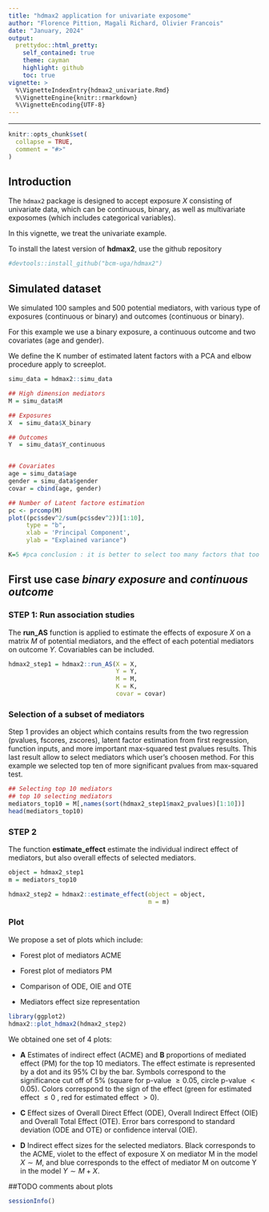 ```yaml
---
title: "hdmax2 application for univariate exposome"
author: "Florence Pittion, Magali Richard, Olivier Francois"
date: "January, 2024"
output:
  prettydoc::html_pretty:
    self_contained: true
    theme: cayman
    highlight: github
    toc: true
vignette: >
  %\VignetteIndexEntry{hdmax2_univariate.Rmd}
  %\VignetteEngine{knitr::rmarkdown}
  %\VignetteEncoding{UTF-8}
---
```


---

```r
knitr::opts_chunk$set(
  collapse = TRUE,
  comment = "#>"
)
```



## Introduction 

The `hdmax2` package is designed to accept exposure $X$ consisting of univariate data, which can be continuous, binary, as well as multivariate exposomes (which includes categorical variables). 

In this vignette, we treat the univariate example.

To install the latest version of **hdmax2**, use the github repository 

```r
#devtools::install_github("bcm-uga/hdmax2")
```


## Simulated dataset

We simulated 100 samples and 500 potential mediators, with various type of exposures (continuous or binary) and outcomes (continuous or binary).

For this example we use a binary exposure, a continuous outcome and two covariates (age and gender).

We define the K number of estimated latent factors with a PCA and elbow procedure apply to screeplot.


```r

simu_data = hdmax2::simu_data

## High dimension mediators
M = simu_data$M

## Exposures
X  = simu_data$X_binary

## Outcomes
Y  = simu_data$Y_continuous


## Covariates
age = simu_data$age
gender = simu_data$gender
covar = cbind(age, gender)

## Number of Latent factore estimation
pc <- prcomp(M)
plot((pc$sdev^2/sum(pc$sdev^2))[1:10],
     type = "b",
     xlab = 'Principal Component',
     ylab = "Explained variance")

K=5 #pca conclusion : it is better to select too many factors that too few
```


## First use case  *binary exposure* and *continuous outcome*

### STEP 1: Run association studies

The **run_AS** function is applied to estimate the effects of exposure $X$ on a matrix $M$ of potential mediators, and the effect of each potential mediators on outcome $Y$. Covariables can be included. 

```r

hdmax2_step1 = hdmax2::run_AS(X = X,
                              Y = Y,
                              M = M, 
                              K = K,
                              covar = covar)

```

### Selection of a subset of mediators

Step 1 provides an object which contains results from the two regression (pvalues, fscores, zscores), latent factor estimation from first regression, function inputs, and more important max-squared test pvalues results. This last result allow to select mediators which user's choosen method. For this example we selected top ten of more significant pvalues from max-squared test.



```r
## Selecting top 10 mediators
## top 10 selecting mediators
mediators_top10 = M[,names(sort(hdmax2_step1$max2_pvalues)[1:10])]
head(mediators_top10)

```

### STEP 2
The function **estimate_effect** estimate the individual indirect effect of mediators, but also overall effects of selected mediators.

```r
object = hdmax2_step1
m = mediators_top10

hdmax2_step2 = hdmax2::estimate_effect(object = object,
                                       m = m)

```


### Plot

We propose a set of plots which include:

- Forest plot of mediators ACME

- Forest plot of mediators PM 

- Comparison of ODE, OIE and OTE

- Mediators effect size representation


```r
library(ggplot2)
hdmax2::plot_hdmax2(hdmax2_step2)

```
We obtained one set of 4 plots:

   - **A** Estimates of indirect effect (ACME) and **B** proportions of mediated effect (PM) for the top 10 mediators. The effect estimate is represented by a dot and its 95\% CI by the bar. Symbols correspond to the significance cut off of 5\%  (square for p-value $\geq 0.05$, circle p-value $< 0.05$). Colors correspond to the sign of the effect (green for estimated effect $\leq 0$ , red for estimated effect $> 0$). 
   
   - **C** Effect sizes of Overall Direct Effect (ODE), Overall Indirect Effect (OIE) and Overall Total Effect (OTE). Error bars correspond to standard deviation (ODE and OTE) or confidence interval (OIE). 
    
   - **D** Indirect effect sizes for the selected mediators. Black corresponds to the ACME, violet to the effect of exposure X on mediator M in the model $X \sim M$, and blue corresponds to the effect of mediator M on outcome Y in the model $Y \sim M + X$.

##TODO comments about plots


```r
sessionInfo()
```